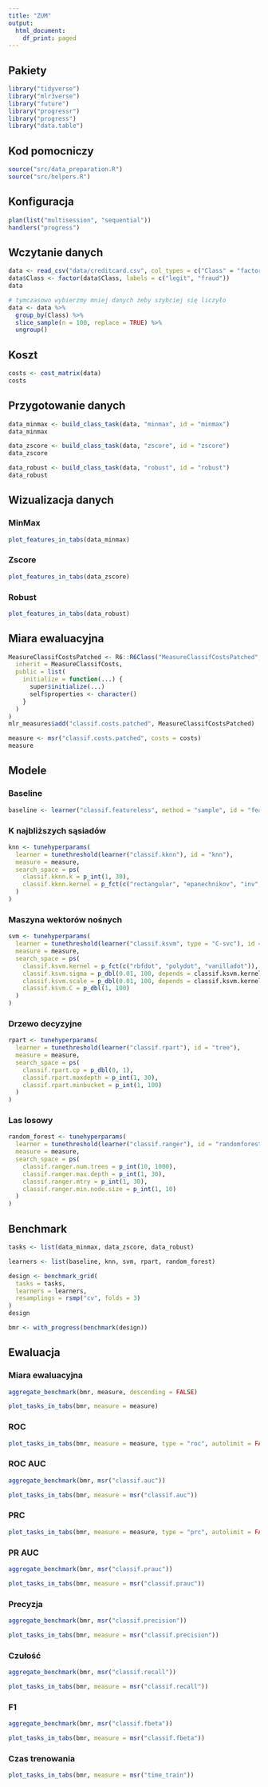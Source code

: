 ```yaml
---
title: "ZUM"
output:
  html_document:
    df_print: paged
---
```


## Pakiety

```r
library("tidyverse")
library("mlr3verse")
library("future")
library("progressr")
library("progress")
library("data.table")
```

## Kod pomocniczy

```r
source("src/data_preparation.R")
source("src/helpers.R")
```

## Konfiguracja

```r
plan(list("multisession", "sequential"))
handlers("progress")
```


## Wczytanie danych

```r
data <- read_csv("data/creditcard.csv", col_types = c("Class" = "factor"))
data$Class <- factor(data$Class, labels = c("legit", "fraud"))
data
```

```r
# tymczasowo wybierzmy mniej danych żeby szybciej się liczyło
data <- data %>%
  group_by(Class) %>%
  slice_sample(n = 100, replace = TRUE) %>%
  ungroup()
```


## Koszt

```r
costs <- cost_matrix(data)
costs
```

## Przygotowanie danych

```r
data_minmax <- build_class_task(data, "minmax", id = "minmax")
data_minmax
```
```r
data_zscore <- build_class_task(data, "zscore", id = "zscore")
data_zscore
```

```r
data_robust <- build_class_task(data, "robust", id = "robust")
data_robust
```

## Wizualizacja danych

### MinMax {.tabset}

```r
plot_features_in_tabs(data_minmax)
```

### Zscore {.tabset}

```r
plot_features_in_tabs(data_zscore)
```

### Robust {.tabset}

```r
plot_features_in_tabs(data_robust)
```


## Miara ewaluacyjna

```r
MeasureClassifCostsPatched <- R6::R6Class("MeasureClassifCostsPatched",
  inherit = MeasureClassifCosts,
  public = list(
    initialize = function(...) {
      super$initialize(...)
      self$properties <- character()
    }
  )
)
mlr_measures$add("classif.costs.patched", MeasureClassifCostsPatched)
```


```r
measure <- msr("classif.costs.patched", costs = costs)
measure
```

## Modele

### Baseline

```r
baseline <- learner("classif.featureless", method = "sample", id = "featureless")
```


### K najbliższych sąsiadów

```r
knn <- tunehyperparams(
  learner = tunethreshold(learner("classif.kknn"), id = "knn"),
  measure = measure,
  search_space = ps(
    classif.kknn.k = p_int(1, 30),
    classif.kknn.kernel = p_fct(c("rectangular", "epanechnikov", "inv", "gaussian"))
  )
)
```

### Maszyna wektorów nośnych

```r
svm <- tunehyperparams(
  learner = tunethreshold(learner("classif.ksvm", type = "C-svc"), id = "svm"),
  measure = measure,
  search_space = ps(
    classif.ksvm.kernel = p_fct(c("rbfdot", "polydot", "vanilladot")),
    classif.ksvm.sigma = p_dbl(0.01, 100, depends = classif.ksvm.kernel %in% c("rbfdot")),
    classif.ksvm.scale = p_dbl(0.01, 100, depends = classif.ksvm.kernel %in% c("polydot")),
    classif.ksvm.C = p_dbl(1, 100)
  )
)
```

### Drzewo decyzyjne

```r
rpart <- tunehyperparams(
  learner = tunethreshold(learner("classif.rpart"), id = "tree"),
  measure = measure,
  search_space = ps(
    classif.rpart.cp = p_dbl(0, 1),
    classif.rpart.maxdepth = p_int(1, 30),
    classif.rpart.minbucket = p_int(1, 100)
  )
)
```

### Las losowy

```r
random_forest <- tunehyperparams(
  learner = tunethreshold(learner("classif.ranger"), id = "randomforest"),
  measure = measure,
  search_space = ps(
    classif.ranger.num.trees = p_int(10, 1000),
    classif.ranger.max.depth = p_int(1, 30),
    classif.ranger.mtry = p_int(1, 30),
    classif.ranger.min.node.size = p_int(1, 10)
  )
)
```

## Benchmark

```r
tasks <- list(data_minmax, data_zscore, data_robust)
```

```r
learners <- list(baseline, knn, svm, rpart, random_forest)
```

```r
design <- benchmark_grid(
  tasks = tasks,
  learners = learners,
  resamplings = rsmp("cv", folds = 3)
)
design
```

```r
bmr <- with_progress(benchmark(design))
```

## Ewaluacja

### Miara ewaluacyjna {.tabset}

```r
aggregate_benchmark(bmr, measure, descending = FALSE)
```

```r
plot_tasks_in_tabs(bmr, measure = measure)
```

### ROC {.tabset}

```r
plot_tasks_in_tabs(bmr, measure = measure, type = "roc", autolimit = FALSE)
```

### ROC AUC {.tabset}

```r
aggregate_benchmark(bmr, msr("classif.auc"))
```

```r
plot_tasks_in_tabs(bmr, measure = msr("classif.auc"))
```

### PRC {.tabset}

```r
plot_tasks_in_tabs(bmr, measure = measure, type = "prc", autolimit = FALSE)
```

### PR AUC {.tabset}

```r
aggregate_benchmark(bmr, msr("classif.prauc"))
```

```r
plot_tasks_in_tabs(bmr, measure = msr("classif.prauc"))
```

### Precyzja {.tabset}

```r
aggregate_benchmark(bmr, msr("classif.precision"))
```

```r
plot_tasks_in_tabs(bmr, measure = msr("classif.precision"))
```

### Czułość {.tabset}

```r
aggregate_benchmark(bmr, msr("classif.recall"))
```

```r
plot_tasks_in_tabs(bmr, measure = msr("classif.recall"))
```

### F1 {.tabset}

```r
aggregate_benchmark(bmr, msr("classif.fbeta"))
```

```r
plot_tasks_in_tabs(bmr, measure = msr("classif.fbeta"))
```

### Czas trenowania {.tabset}

```r
plot_tasks_in_tabs(bmr, measure = msr("time_train"))
```
